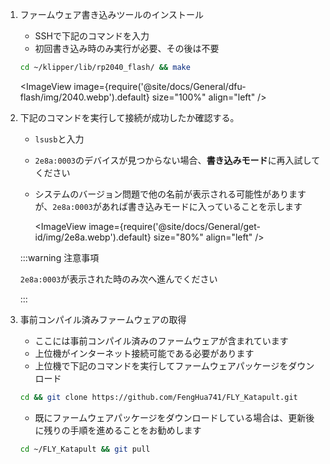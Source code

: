 1. ファームウェア書き込みツールのインストール

    * SSHで下記のコマンドを入力
    * 初回書き込み時のみ実行が必要、その後は不要
    ```bash
    cd ~/klipper/lib/rp2040_flash/ && make
    ```
    <ImageView image={require('@site/docs/General/dfu-flash/img/2040.webp').default} size="100%" align="left" />

2. 下記のコマンドを実行して接続が成功したか確認する。

    * `lsusb`と入力
    * `2e8a:0003`のデバイスが見つからない場合、**書き込みモード**に再入試してください
    * システムのバージョン問題で他の名前が表示される可能性がありますが、`2e8a:0003`があれば書き込みモードに入っていることを示します

        <ImageView image={require('@site/docs/General/get-id/img/2e8a.webp').default} size="80%" align="left" /> 

    :::warning 注意事項

    `2e8a:0003`が表示された時のみ次へ進んでください

    :::

3. 事前コンパイル済みファームウェアの取得

    * ここには事前コンパイル済みのファームウェアが含まれています
    * 上位機がインターネット接続可能である必要があります
    * 上位機で下記のコマンドを実行してファームウェアパッケージをダウンロード

    ```bash
    cd && git clone https://github.com/FengHua741/FLY_Katapult.git
    ```

    * 既にファームウェアパッケージをダウンロードしている場合は、更新後に残りの手順を進めることをお勧めします

    ```bash
    cd ~/FLY_Katapult && git pull
    ```